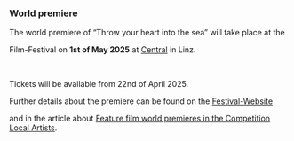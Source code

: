 ### World premiere

The world premiere of “Throw your heart into the sea” will take place at the

<CrossingEuropeLink />

Film-Festival on **1st of May 2025** at [Central](https://www.centrallinz.at/) in Linz.

<br />

Tickets will be available from 22nd of April 2025.

Further details about the premiere can be found on the
[Festival-Website](https://www.crossingeurope.at/film/wirf_dein_herz_ins_meer)

and in the article about
[Feature film world premieres in the Competition Local Artists](https://www.crossingeurope.at/news/langfilm-weltpremieren_in_der_competition_local_artists).
